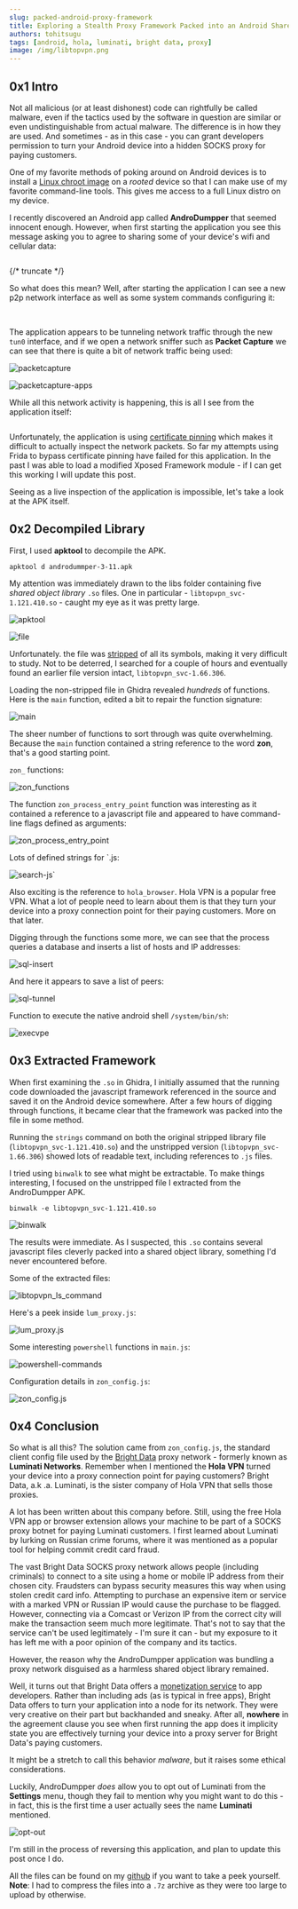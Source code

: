 ```yaml
---
slug: packed-android-proxy-framework
title: Exploring a Stealth Proxy Framework Packed into an Android Shared Library
authors: tohitsugu
tags: [android, hola, luminati, bright data, proxy]
image: /img/libtopvpn.png
---
```



## 0x1 Intro

Not all malicious (or at least dishonest) code can rightfully be called malware, even if the tactics used by the software in question are similar or even undistinguishable from actual malware. The difference is in how they are used. And sometimes - as in this case - you can grant developers permission to turn your Android device into a hidden SOCKS proxy for paying customers.

One of my favorite methods of poking around on Android devices is to install a [Linux chroot image](https://xdaforums.com/t/tutorial-how-to-build-ur-own-chrooted-linux-for-android-step-by-step.3586319/) on a *rooted* device so that I can make use of my favorite command-line tools. This gives me access to a full Linux distro on my device.  

I recently discovered an Android app called **AndroDumpper** that seemed innocent enough. However, when first starting the application you see this message asking you to agree to sharing some of your device's wifi and cellular data:



<Image img={androterms} style={{height:500}} />



{/* truncate */}


So what does this mean? Well, after starting the application I can see a new p2p network interface as well as some system commands configuring it:


<Image img={ifconfig} style={{height:500}} />



<Image img={ps} style={{width:800}} />


The application appears to be tunneling network traffic through the new `tun0` interface, and if we open a network sniffer such as **Packet Capture** we can see that there is quite a bit of network traffic being used: 

![packetcapture](./img/packet1.png)

![packetcapture-apps](./img/packet.png)

While all this network activity is happening, this is all I see from the application itself: 


<Image img={appmenu} style={{height:500}} />



Unfortunately, the application is using [certificate pinning](https://developer.android.com/privacy-and-security/security-config) which makes it difficult to actually inspect the network packets. So far my attempts using Frida to bypass certificate pinning have failed for this application. In the past I was able to load a modified Xposed Framework module - if I can get this working I will update this post.  

Seeing as a live inspection of the application is impossible, let's take a look at the APK itself. 

## 0x2 Decompiled Library

First, I used **apktool** to decompile the APK. 

```shell 
apktool d androdummper-3-11.apk
```

My attention was immediately drawn to the libs folder containing five *shared object library* `.so` files. One in particular - `libtopvpn_svc-1.121.410.so` - caught my eye as it was pretty large.

![apktool](./img/apktool.png)

![file](./img/file.png)

Unfortunately. the file was [stripped](https://www.man7.org/linux/man-pages/man1/strip.1.html) of all its symbols, making it very difficult to study. Not to be deterred, I searched for a couple of hours and eventually found an earlier file version intact, `libtopvpn_svc-1.66.306`.

Loading the non-stripped file in Ghidra revealed *hundreds* of functions. Here is the `main` function, edited a bit to repair the function signature:

![main](./img/main.png)

The sheer number of functions to sort through was quite overwhelming. Because the `main` function contained a string reference to the word **zon**, that's a good starting point. 

`zon_` functions: 

![zon_functions](./img/zon.png)

The function `zon_process_entry_point` function was interesting as it contained a reference to a javascript file and appeared to have command-line flags defined as arguments: 

![zon_process_entry_point](./img/zonprocess.png)

Lots of defined strings for `.js:

![search-js](./img/searchjs.png)` 

Also exciting is the reference to `hola_browser`. Hola VPN is a popular free VPN. What a lot of people need to learn about them is that they turn your device into a proxy connection point for their paying customers. More on that later. 

Digging through the functions some more, we can see that the process queries a database and inserts a list of hosts and IP addresses:

![sql-insert](./img/sqlinsert.png)

And here it appears to save a list of peers:

![sql-tunnel](./img/ztunsql.png)

Function to execute the native android shell `/system/bin/sh`: 

![execvpe](./img/execvpe2.png)

## 0x3 Extracted Framework

When first examining the `.so` in Ghidra, I initially assumed that the running code downloaded the javascript framework referenced in the source and saved it on the Android device somewhere. After a few hours of digging through functions, it became clear that the framework was packed into the file in some method. 

Running the `strings` command on both the original stripped library file (`libtopvpn_svc-1.121.410.so`) and the unstripped version (`libtopvpn_svc-1.66.306`) showed lots of readable text, including references to `.js` files. 

I tried using `binwalk` to see what might be extractable. To make things interesting, I focused on the unstripped file I extracted from the AndroDumpper APK. 

```shell 
binwalk -e libtopvpn_svc-1.121.410.so
```

![binwalk](./img/binwalk.png)

The results were immediate. As I suspected, this `.so` contains several javascript files cleverly packed into a shared object library, something I'd never encountered before. 

Some of the extracted files: 

![libtopvpn_ls_command](./img/libtopvpn.png)

Here's a peek inside `lum_proxy.js`: 

![lum_proxy.js](./img/lumproxy.png)

Some interesting `powershell` functions in `main.js`: 

![powershell-commands](./img/pscommands.png)

Configuration details in  `zon_config.js`: 

![zon_config.js](./img/zonconfig.png)

## 0x4 Conclusion

So what is all this? The solution came from `zon_config.js`, the standard client config file used by the [Bright Data](https://brightdata.com/luminati) proxy network - formerly known as **Luminati Networks**. Remember when I mentioned the **Hola VPN** turned your device into a proxy connection point for paying customers? Bright Data, a.k .a. Luminati, is the sister company of Hola VPN that sells those proxies.   

A lot has been written about this company before. Still, using the free Hola VPN app or browser extension allows your machine to be part of a SOCKS proxy botnet for paying Luminati customers. I first learned about Luminati by lurking on Russian crime forums, where it was mentioned as a popular tool for helping commit credit card fraud.  

The vast Bright Data SOCKS proxy network allows people (including criminals) to connect to a site using a home or mobile IP address from their chosen city. Fraudsters can bypass security measures this way when using stolen credit card info. Attempting to purchase an expensive item or service with a marked VPN or Russian IP would cause the purchase to be flagged. However, connecting via a Comcast or Verizon IP from the correct city will make the transaction seem much more legitimate. That's not to say that the service can't be used legitimately - I'm sure it can - but my exposure to it has left me with a poor opinion of the company and its tactics. 

However, the reason why the AndroDumpper application was bundling a proxy network disguised as a harmless shared object library remained.  

Well, it turns out that Bright Data offers a [monetization service](https://bright-sdk.com/) to app developers. Rather than including ads (as is typical in free apps), Bright Data offers to turn your application into a node for its network. They were very creative on their part but backhanded and sneaky. After all, **nowhere** in the agreement clause you see when first running the app does it implicity state you are effectively turning your device into a proxy server for Bright Data's paying customers.

It might be a stretch to call this behavior *malware*, but it raises some ethical considerations. 

Luckily, AndroDumpper *does* allow you to opt out of Luminati from the **Settings** menu, though they fail to mention why you might want to do this - in fact, this is the first time a user actually sees the name **Luminati** mentioned. 

![opt-out](./img/optout.png)

I'm still in the process of reversing this application, and plan to update this post once I do. 

All the files can be found on my [github](https://github.com/tohitsugu/androdumpper) if you want to take a peek yourself. **Note**: I had to compress the files into a `.7z` archive as they were too large to upload by otherwise. 



